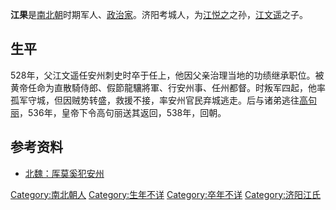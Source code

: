 '''江果'''是[[南北朝|南北朝]]时期军人、[[政治家|政治家]]。济阳考城人，为[[江悦之|江悦之]]之孙，[[江文遥|江文遥]]之子。

== 生平 ==
528年，父江文遥任安州刺史时卒于任上，他因父亲治理当地的功绩继承职位。被黄帝任命为直散騎侍郎、假節龍驤將軍、行安州事、任州都督。时叛军四起，他率孤军守城，但因贼势转盛，救援不接，率安州官民弃城逃走。后与诸弟逃往[[高句丽|高句丽]]，536年，皇帝下令高句丽送其返回，538年，回朝。

== 参考资料 ==
* [https://web.archive.org/web/20080408082942/http://www.cunrui.cn/ViewInfo.asp?id=157 北魏：厍莫奚犯安州]


[[Category:南北朝人|Category:南北朝人]]
[[Category:生年不详|Category:生年不详]]
[[Category:卒年不详|Category:卒年不详]]
[[Category:济阳江氏|Category:济阳江氏]]